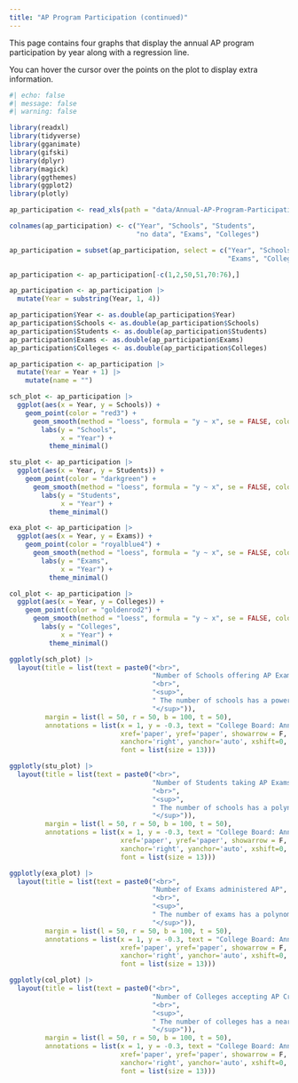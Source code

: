 ```yaml
---
title: "AP Program Participation (continued)"
---
```


This page contains four graphs that display the annual AP program participation by year along with a regression line.

You can hover the cursor over the points on the plot to display extra information.

```r
#| echo: false
#| message: false
#| warning: false

library(readxl)
library(tidyverse)
library(gganimate)
library(gifski)
library(dplyr)
library(magick)
library(ggthemes)
library(ggplot2)
library(plotly)

ap_participation <- read_xls(path = "data/Annual-AP-Program-Participation-1956-2020_1.xls")

colnames(ap_participation) <- c("Year", "Schools", "Students",
                                "no data", "Exams", "Colleges")

ap_participation = subset(ap_participation, select = c("Year", "Schools", "Students",
                                                       "Exams", "Colleges"))

ap_participation <- ap_participation[-c(1,2,50,51,70:76),]

ap_participation <- ap_participation |>
  mutate(Year = substring(Year, 1, 4))

ap_participation$Year <- as.double(ap_participation$Year)
ap_participation$Schools <- as.double(ap_participation$Schools)
ap_participation$Students <- as.double(ap_participation$Students)
ap_participation$Exams <- as.double(ap_participation$Exams)
ap_participation$Colleges <- as.double(ap_participation$Colleges)

ap_participation <- ap_participation |>
  mutate(Year = Year + 1) |>
    mutate(name = "")

sch_plot <- ap_participation |>
  ggplot(aes(x = Year, y = Schools)) +
    geom_point(color = "red3") +
      geom_smooth(method = "loess", formula = "y ~ x", se = FALSE, color = "black") +
        labs(y = "Schools",
             x = "Year") +
          theme_minimal()

stu_plot <- ap_participation |>
  ggplot(aes(x = Year, y = Students)) +
    geom_point(color = "darkgreen") +
      geom_smooth(method = "loess", formula = "y ~ x", se = FALSE, color = "black") +
        labs(y = "Students",
             x = "Year") +
          theme_minimal()

exa_plot <- ap_participation |>
  ggplot(aes(x = Year, y = Exams)) +
    geom_point(color = "royalblue4") +
      geom_smooth(method = "loess", formula = "y ~ x", se = FALSE, color = "black") +
        labs(y = "Exams",
             x = "Year") +
          theme_minimal()

col_plot <- ap_participation |>
  ggplot(aes(x = Year, y = Colleges)) +
    geom_point(color = "goldenrod2") +
      geom_smooth(method = "loess", formula = "y ~ x", se = FALSE, color = "black") +
        labs(y = "Colleges",
             x = "Year") +
          theme_minimal()

ggplotly(sch_plot) |>
  layout(title = list(text = paste0("<br>",
                                    "Number of Schools offering AP Exams",
                                    "<br>",
                                    "<sup>",
                                    " The number of schools has a power-shaped growth pattern",
                                    "</sup>")),
         margin = list(l = 50, r = 50, b = 100, t = 50),
         annotations = list(x = 1, y = -0.3, text = "College Board: Annual AP Program Participation 1956-2020",
                            xref='paper', yref='paper', showarrow = F, 
                            xanchor='right', yanchor='auto', xshift=0, yshift=0,
                            font = list(size = 13)))

ggplotly(stu_plot) |>
  layout(title = list(text = paste0("<br>",
                                    "Number of Students taking AP Exams",
                                    "<br>",
                                    "<sup>",
                                    " The number of schools has a polynomial-shaped growth pattern",
                                    "</sup>")),
         margin = list(l = 50, r = 50, b = 100, t = 50),
         annotations = list(x = 1, y = -0.3, text = "College Board: Annual AP Program Participation 1956-2020",
                            xref='paper', yref='paper', showarrow = F, 
                            xanchor='right', yanchor='auto', xshift=0, yshift=0,
                            font = list(size = 13)))

ggplotly(exa_plot) |>
  layout(title = list(text = paste0("<br>",
                                    "Number of Exams administered AP",
                                    "<br>",
                                    "<sup>",
                                    " The number of exams has a polynomial-shaped growth pattern",
                                    "</sup>")),
         margin = list(l = 50, r = 50, b = 100, t = 50),
         annotations = list(x = 1, y = -0.3, text = "College Board: Annual AP Program Participation 1956-2020",
                            xref='paper', yref='paper', showarrow = F, 
                            xanchor='right', yanchor='auto', xshift=0, yshift=0,
                            font = list(size = 13)))

ggplotly(col_plot) |>
  layout(title = list(text = paste0("<br>",
                                    "Number of Colleges accepting AP Credit",
                                    "<br>",
                                    "<sup>",
                                    " The number of colleges has a nearly-linear growth pattern",
                                    "</sup>")),
         margin = list(l = 50, r = 50, b = 100, t = 50),
         annotations = list(x = 1, y = -0.3, text = "College Board: Annual AP Program Participation 1956-2020",
                            xref='paper', yref='paper', showarrow = F, 
                            xanchor='right', yanchor='auto', xshift=0, yshift=0,
                            font = list(size = 13)))
```

